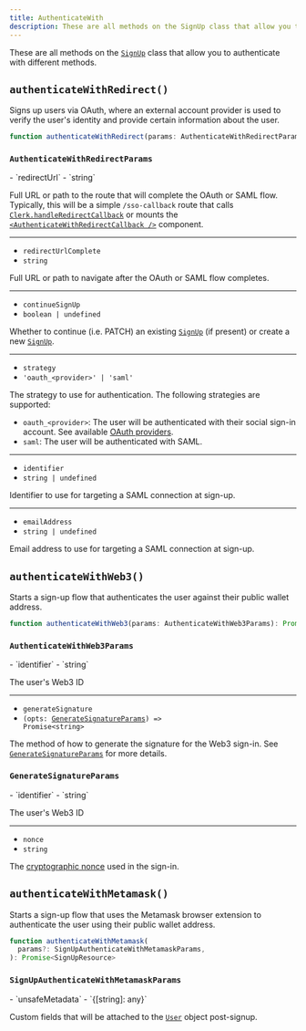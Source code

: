 ```yaml
---
title: AuthenticateWith
description: These are all methods on the SignUp class that allow you to authenticate with different methods.
---
```


These are all methods on the [`SignUp`][signup-ref] class that allow you to authenticate with different methods.

## `authenticateWithRedirect()`

Signs up users via OAuth, where an external account provider is used to verify the user's identity and provide certain information about the user.

```typescript
function authenticateWithRedirect(params: AuthenticateWithRedirectParams): Promise<void>
```

### `AuthenticateWithRedirectParams`

<Properties>
  - `redirectUrl`
  - `string`

  Full URL or path to the route that will complete the OAuth or SAML flow. Typically, this will be a simple `/sso-callback` route that calls [`Clerk.handleRedirectCallback`](/docs/references/javascript/clerk/handle-navigation#handle-redirect-callback) or mounts the [`<AuthenticateWithRedirectCallback />`](/docs/components/control/authenticate-with-callback) component.

  ---

  - `redirectUrlComplete`
  - `string`

  Full URL or path to navigate after the OAuth or SAML flow completes.

  ---

  - `continueSignUp`
  - `boolean | undefined`

  Whether to continue (i.e. PATCH) an existing [`SignUp`][signup-ref] (if present) or create a new [`SignUp`][signup-ref].

  ---

  - `strategy`
  - `'oauth_<provider>' | 'saml'`

  The strategy to use for authentication. The following strategies are supported:

  - `oauth_<provider>`: The user will be authenticated with their social sign-in account. See available [OAuth providers](/docs/references/javascript/types/oauth#o-auth-provider).
  - `saml`: The user will be authenticated with SAML.

  ---

  - `identifier`
  - `string | undefined`

  Identifier to use for targeting a SAML connection at sign-up.

  ---

  - `emailAddress`
  - `string | undefined`

  Email address to use for targeting a SAML connection at sign-up.
</Properties>

## `authenticateWithWeb3()`

Starts a sign-up flow that authenticates the user against their public wallet address.

```typescript
function authenticateWithWeb3(params: AuthenticateWithWeb3Params): Promise<SignUpResource>
```

### `AuthenticateWithWeb3Params`

<Properties>
  - `identifier`
  - `string`

  The user's Web3 ID

  ---

  - `generateSignature`
  - <code>(opts: [GenerateSignatureParams](#generate-signature-params)) => Promise\<string></code>

  The method of how to generate the signature for the Web3 sign-in. See [`GenerateSignatureParams`](#generate-signature-params) for more details.
</Properties>

### `GenerateSignatureParams`

<Properties>
  - `identifier`
  - `string`

  The user's Web3 ID

  ---

  - `nonce`
  - `string`

  The [cryptographic nonce](https://en.wikipedia.org/wiki/Cryptographic_nonce) used in the sign-in.
</Properties>

## `authenticateWithMetamask()`

Starts a sign-up flow that uses the Metamask browser extension to authenticate the user using their public wallet address.

```typescript
function authenticateWithMetamask(
  params?: SignUpAuthenticateWithMetamaskParams,
): Promise<SignUpResource>
```

### `SignUpAuthenticateWithMetamaskParams`

<Properties>
  - `unsafeMetadata`
  - `{[string]: any}`

  Custom fields that will be attached to the [`User`](/docs/references/javascript/user/user) object post-signup.
</Properties>

[signup-ref]: /docs/references/javascript/sign-up/sign-up
